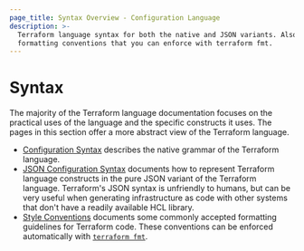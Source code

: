 ```yaml
---
page_title: Syntax Overview - Configuration Language
description: >-
  Terraform language syntax for both the native and JSON variants. Also learn
  formatting conventions that you can enforce with terraform fmt.
---
```


# Syntax

The majority of the Terraform language documentation focuses on the practical
uses of the language and the specific constructs it uses. The pages in this
section offer a more abstract view of the Terraform language.

- [Configuration Syntax](/language/syntax/configuration) describes the native
  grammar of the Terraform language.
- [JSON Configuration Syntax](/language/syntax/json) documents
  how to represent Terraform language constructs in the pure JSON variant of the
  Terraform language. Terraform's JSON syntax is unfriendly to humans, but can
  be very useful when generating infrastructure as code with other systems that
  don't have a readily available HCL library.
- [Style Conventions](/language/syntax/style) documents some commonly
  accepted formatting guidelines for Terraform code. These conventions can be
  enforced automatically with [`terraform fmt`](/cli/commands/fmt).
